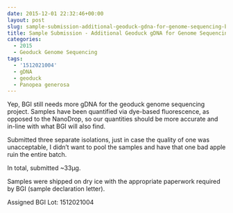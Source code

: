 ```yaml
---
date: 2015-12-01 22:32:46+00:00
layout: post
slug: sample-submission-additional-geoduck-gdna-for-genome-sequencing-bgi-2
title: Sample Submission - Additional Geoduck gDNA for Genome Sequencing @ BGI
categories:
  - 2015
  - Geoduck Genome Sequencing
tags:
  - '1512021004'
  - gDNA
  - geoduck
  - Panopea generosa
---
```


Yep, BGI still needs more gDNA for the geoduck genome sequencing project. Samples have been quantified via dye-based fluorescence, as opposed to the NanoDrop, so our quantities should be more accurate and in-line with what BGI will also find.

Submitted three separate isolations, just in case the quality of one was unacceptable, I didn't want to pool the samples and have that one bad apple ruin the entire batch.

In total, submitted ~33μg.

Samples were shipped on dry ice with the appropriate paperwork required by BGI (sample declaration letter).

Assigned BGI Lot: 1512021004


